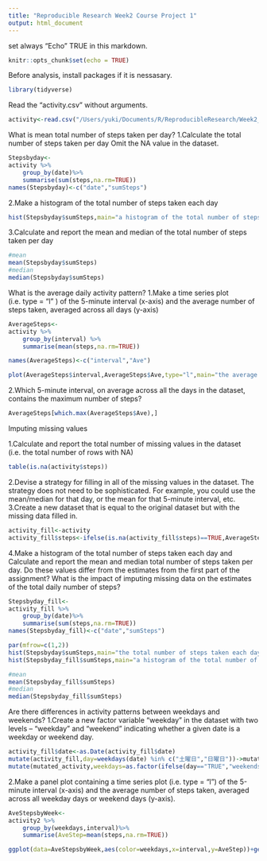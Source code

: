 ```yaml
---
title: "Reproducible Research Week2 Course Project 1"
output: html_document
---
```

set always "Echo" TRUE in this markdown.
```r
knitr::opts_chunk$set(echo = TRUE)
```

Before analysis, install packages if it is nessasary.
```r
library(tidyverse)
```

Read the "activity.csv" without arguments.
```r
activity<-read.csv("/Users/yuki/Documents/R/ReproducibleResearch/Week2_C1/activity.csv",stringsAsFactors = F)

```
What is mean total number of steps taken per day?
1.Calculate the total number of steps taken per day
Omit the NA value in the dataset.
```r
Stepsbyday<-
activity %>%
    group_by(date)%>%
    summarise(sum(steps,na.rm=TRUE))
names(Stepsbyday)<-c("date","sumSteps")
```

2.Make a histogram of the total number of steps taken each day
```r
hist(Stepsbyday$sumSteps,main="a histogram of the total number of steps taken each day",breaks = 100)
```

3.Calculate and report the mean and median of the total number of steps taken per day
```r
#mean
mean(Stepsbyday$sumSteps)
#median
median(Stepsbyday$sumSteps)

```

What is the average daily activity pattern?
1.Make a time series plot (i.e. type = "l" ) of the 5-minute interval (x-axis) and the average number of steps taken, averaged across all days (y-axis)

```r
AverageSteps<-
activity %>%
    group_by(interval) %>%
    summarise(mean(steps,na.rm=TRUE))

names(AverageSteps)<-c("interval","Ave")

plot(AverageSteps$interval,AverageSteps$Ave,type="l",main="the average daily activity pattern")
```

2.Which 5-minute interval, on average across all the days in the dataset, contains the maximum number of steps?

```r
AverageSteps[which.max(AverageSteps$Ave),]
```

Imputing missing values

1.Calculate and report the total number of missing values in the dataset (i.e. the total number of rows with 
NA)

```r
table(is.na(activity$steps))
```

2.Devise a strategy for filling in all of the missing values in the dataset. The strategy does not need to be sophisticated. For example, you could use the mean/median for that day, or the mean for that 5-minute interval, etc.
3.Create a new dataset that is equal to the original dataset but with the missing data filled in.

```r

activity_fill<-activity
activity_fill$steps<-ifelse(is.na(activity_fill$steps)==TRUE,AverageSteps$Ave[AverageSteps$interval],activity_fill$steps)

```

4.Make a histogram of the total number of steps taken each day and Calculate and report the mean and median total number of steps taken per day. Do these values differ from the estimates from the first part of the assignment? What is the impact of imputing missing data on the estimates of the total daily number of steps?
```r
Stepsbyday_fill<-
activity_fill %>%
    group_by(date)%>%
    summarise(sum(steps,na.rm=TRUE))
names(Stepsbyday_fill)<-c("date","sumSteps")

par(mfrow=c(1,2))
hist(Stepsbyday$sumSteps,main="the total number of steps taken each day with NA",breaks = 100)
hist(Stepsbyday_fill$sumSteps,main="a histogram of the total number of steps taken each day filled NA",breaks = 100)

#mean
mean(Stepsbyday_fill$sumSteps)
#median
median(Stepsbyday_fill$sumSteps)

```

Are there differences in activity patterns between weekdays and weekends?
1.Create a new factor variable "weekday" in the dataset with two levels – “weekday” and “weekend” indicating whether a given date is a weekday or weekend day.

```r
activity_fill$date<-as.Date(activity_fill$date)
mutate(activity_fill,day=weekdays(date) %in% c("土曜日","日曜日"))->mutated_activity
mutate(mutated_activity,weekdays=as.factor(ifelse(day=="TRUE","weekends","weekday")))->activity2
```

2.Make a panel plot containing a time series plot (i.e. type = “l”) of the 5-minute interval (x-axis) and the average number of steps taken, averaged across all weekday days or weekend days (y-axis).

```r

AveStepsbyWeek<-
activity2 %>%
    group_by(weekdays,interval)%>%
    summarise(AveStep=mean(steps,na.rm=TRUE))

ggplot(data=AveStepsbyWeek,aes(color=weekdays,x=interval,y=AveStep))+geom_line()+facet_grid(weekdays~.)

```





